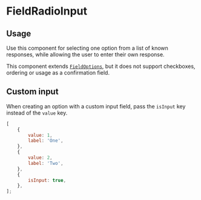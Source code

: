 

<Meta of={FieldRadioInputStories} />

# FieldRadioInput

## Usage

Use this component for selecting one option from a list of known responses, while allowing the user to enter their own response.

This component extends [`FieldOptions`](#/component/Form/fields/FieldOptions), but it does not support checkboxes, ordering or usage as a confirmation field.

## Custom input

When creating an option with a custom input field, pass the `isInput` key instead of the `value` key.

```js
[
	{
		value: 1,
		label: 'One',
	},
	{
		value: 2,
		label: 'Two',
	},
	{
		isInput: true,
	},
];
```

<Primary />
<Controls />
